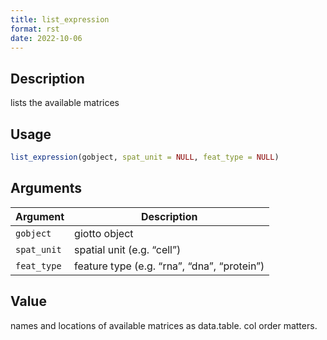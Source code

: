```yaml
--- 
title: list_expression 
format: rst 
date: 2022-10-06 
--- 
```


## Description

lists the available matrices


## Usage

```r
list_expression(gobject, spat_unit = NULL, feat_type = NULL)
```


## Arguments

Argument      |Description
------------- |----------------
`gobject`     |     giotto object
`spat_unit`     |     spatial unit (e.g. "cell")
`feat_type`     |     feature type (e.g. "rna", "dna", "protein")


## Value

names and locations of available matrices as data.table. col order matters.


